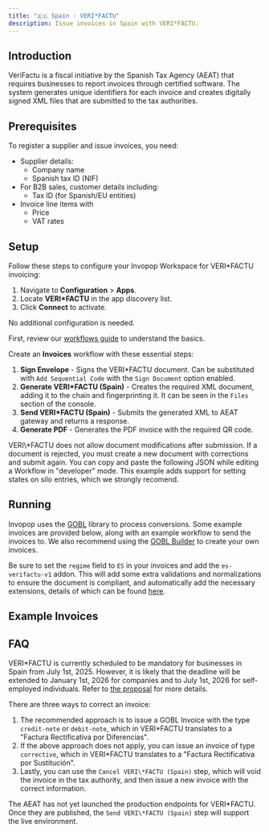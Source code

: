 ```yaml
---
title: "🇪🇸 Spain · VERI*FACTU"
description: Issue invoices in Spain with VERI*FACTU.
---
```



## Introduction

VeriFactu is a fiscal initiative by the Spanish Tax Agency (AEAT) that requires businesses to report invoices through certified software. The system generates unique identifiers for each invoice and creates digitally signed XML files that are submitted to the tax authorities.

## Prerequisites

To register a supplier and issue invoices, you need:

- Supplier details:
  - Company name
  - Spanish tax ID (NIF)
- For B2B sales, customer details including:
  - Tax ID (for Spanish/EU entities)
- Invoice line items with
  - Price
  - VAT rates

## Setup

Follow these steps to configure your Invopop Workspace for VERI\*FACTU invoicing:

<Steps>
<Step title="Connect the VERI*FACTU app">

1. Navigate to **Configuration** > **Apps**.
2. Locate **VERI\*FACTU** in the app discovery list.
3. Click **Connect** to activate.

No additional configuration is needed.

</Step>

<Step title="Configure invoice workflow">

First, review our [workflows guide](/guides/features/workflows) to understand the basics.

Create an **Invoices** workflow with these essential steps:

1. **Sign Envelope** - Signs the VERI\*FACTU document. Can be substituted with `Add Sequential Code` with the `Sign Document` option enabled.
2. **Generate VERI\*FACTU (Spain)** - Creates the required XML document, adding it to the chain and fingerprinting it. It can be seen in the `Files` section of the console.
3. **Send VERI\*FACTU (Spain)** - Submits the generated XML to AEAT gateway and returns a response.
4. **Generate PDF** - Generates the PDF invoice with the required QR code.

<Warning>
  VERI\*FACTU does not allow document modifications after submission. If a document is rejected, you must create a new document with corrections and submit again.
</Warning>
</Step>
</Steps>

<AccordionGroup>
<Accordion title="Example VERI*FACTU Invoice Workflow">
You can copy and paste the following JSON while editing a Workflow in "developer" mode. This example adds support for setting states on silo entries, which we strongly recomend.

<WorkflowExample />

</Accordion>
</AccordionGroup>

## Running

Invopop uses the [GOBL](https://gobl.org) library to process conversions. Some example invoices are provided below, along with an example workflow to send the invoices to. We also recommend using the [GOBL Builder](https://build.gobl.org) to create your own invoices.

Be sure to set the `regime` field to `ES` in your invoices and add the `es-verifactu-v1` addon. This will add some extra validations and normalizations to ensure the document is compliant, and automatically add the necessary extensions, details of which can be found [here](https://github.com/invopop/gobl.verifactu/tree/initial?tab=readme-ov-file#tags-and-extensions).

## Example Invoices

<AccordionGroup>
<Accordion title="B2C Standard Invoice">
	<B2CInvoice />
</Accordion>
<Accordion title="B2B Standard Invoice">
	<B2BInvoice />
</Accordion>
</AccordionGroup>

## FAQ

<AccordionGroup>
<Accordion title="Is VERI*FACTU compliance mandatory in Spain?">

VERI\*FACTU is currently scheduled to be mandatory for businesses in Spain from July 1st, 2025. However, it is likely that the deadline will be extended to January 1st, 2026 for companies and to July 1st, 2026 for self-employed individuals. Refer to [the proposal](https://www.hacienda.gob.es/SGT/NormativaDoctrina/Proyectos/04112024-Verifactu-Consulta-Publica-Previa.pdf) for more details.

</Accordion>
<Accordion title="How can I correct an invoice?">

There are three ways to correct an invoice:

1. The recommended approach is to issue a GOBL Invoice with the type `credit-note` or `debit-note`, which in VERI\*FACTU translates to a "Factura Rectificativa por Diferencias".
2. If the above approach does not apply, you can issue an invoice of type `corrective`, which in VERI\*FACTU translates to a "Factura Rectificativa por Sustitución".
3. Lastly, you can use the `Cancel VERI\*FACTU (Spain)` step, which will void the invoice in the tax authority, and then issue a new invoice with the correct information.

</Accordion>
<Accordion title="I can only issue invoices in Sandbox mode, where is the live environment?">

The AEAT has not yet launched the production endpoints for VERI\*FACTU. Once they are published, the `Send VERI\*FACTU (Spain)` step will support the live environment.

</Accordion>
</AccordionGroup>
